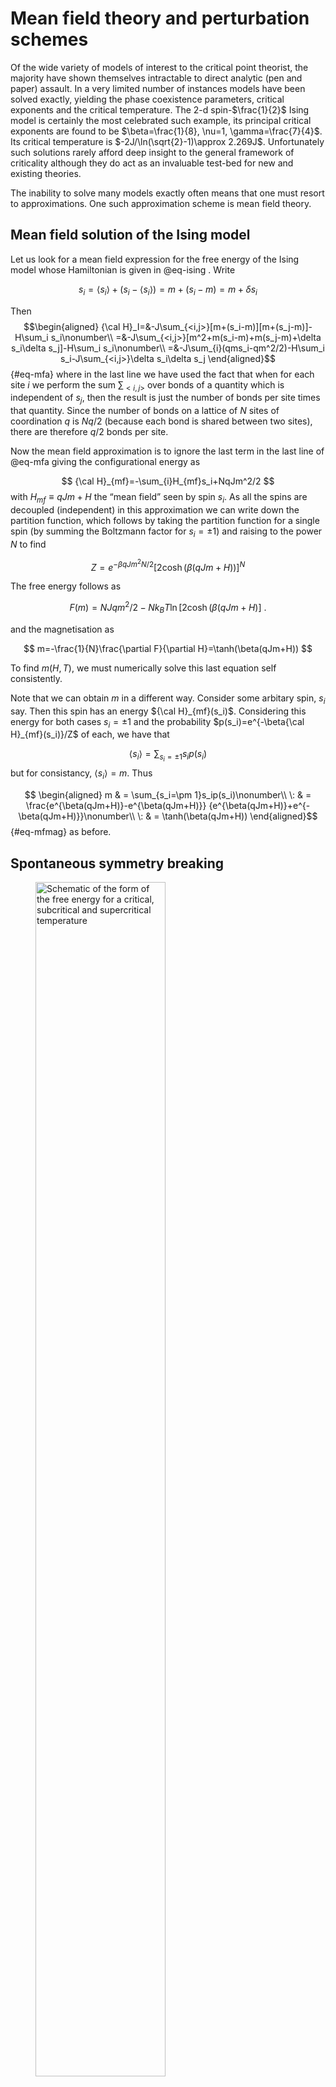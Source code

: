 


# Mean field theory and perturbation schemes

Of the wide variety of models of interest to the critical point
theorist, the majority have shown themselves intractable to direct
analytic (pen and paper) assault. In a very limited number of instances
models have been solved exactly, yielding the phase coexistence
parameters, critical exponents and the critical temperature. The 2-d
spin-$\frac{1}{2}$ Ising model is certainly the most celebrated such
example, its principal critical exponents are found to be
$\beta=\frac{1}{8}, \nu=1, \gamma=\frac{7}{4}$. Its critical temperature
is $-2J/\ln(\sqrt{2}-1)\approx 2.269J$. Unfortunately such solutions
rarely afford deep insight to the general framework of criticality
although they do act as an invaluable test-bed for new and existing
theories.

The inability to solve many models exactly often means that one must
resort to approximations. One such approximation scheme is mean field
theory.

## Mean field solution of the Ising model {#sec:mfising}

Let us look for a mean field expression for the free energy of the Ising
model whose Hamiltonian is given in @eq-ising .
Write

$$s_i=\langle s_i\rangle+(s_i-\langle s_i\rangle)=m+(s_i-m)=m+\delta s_i$$

Then $$\begin{aligned}
{\cal H}_I=&-J\sum_{<i,j>}[m+(s_i-m)][m+(s_j-m)]-H\sum_i s_i\nonumber\\
=&-J\sum_{<i,j>}[m^2+m(s_i-m)+m(s_j-m)+\delta s_i\delta s_j]-H\sum_i s_i\nonumber\\
=&-J\sum_{i}(qms_i-qm^2/2)-H\sum_i s_i-J\sum_{<i,j>}\delta s_i\delta s_j 
\end{aligned}$$ {#eq-mfa}
where in the last line we have used the fact that when
for each site $i$ we perform the sum $\sum_{<i,j>}$ over bonds of a
quantity which is independent of $s_j$, then the result is just the
number of bonds per site times that quantity. Since the number of bonds
on a lattice of $N$ sites of coordination $q$ is $Nq/2$ (because each
bond is shared between two sites), there are therefore $q/2$ bonds per
site.

Now the mean field approximation is to ignore the last term in the last line of @eq-mfa giving the configurational energy as

$$
{\cal H}_{mf}=-\sum_{i}H_{mf}s_i+NqJm^2/2
$$ 
with $H_{mf}\equiv qJm+ H$ the "mean field" seen by spin $s_i$. As all the spins are decoupled
(independent) in this approximation we can write down the partition
function, which follows by taking the partition function for a single
spin (by summing the Boltzmann factor for $s_i=\pm 1$) and raising to
the power $N$ to find

$$
Z=e^{-\beta qJm^2N/2}[2\cosh(\beta(qJm+H))]^N
$$

The free energy follows as

$$F(m)=NJqm^2/2-Nk_BT\ln[2\cosh(\beta (qJm+H)]\:.$$

and the magnetisation as

$$
m=-\frac{1}{N}\frac{\partial F}{\partial H}=\tanh(\beta(qJm+H))
$$

To find $m(H,T)$, we must numerically solve this last equation self
consistently.

Note that we can obtain $m$ in a different way. Consider some arbitary
spin, $s_i$ say. Then this spin has an energy ${\cal H}_{mf}(s_i)$.
Considering this energy for both cases $s_i=\pm 1$ and the probability
$p(s_i)=e^{-\beta{\cal H}_{mf}(s_i)}/Z$ of each, we have that

$$\langle s_i\rangle=\sum_{s_i=\pm 1}s_ip(s_i)$$ but for consistancy,
$\langle s_i\rangle=m$. Thus

$$
\begin{aligned}
m & = \sum_{s_i=\pm 1}s_ip(s_i)\nonumber\\
 \: & = \frac{e^{\beta(qJm+H)}-e^{\beta(qJm+H)}} {e^{\beta(qJm+H)}+e^{-\beta(qJm+H)}}\nonumber\\
 \: & = \tanh(\beta(qJm+H))
\end{aligned}$${#eq-mfmag} as before.

## Spontaneous symmetry breaking {#sec-breaking}

 ![Schematic of the form of the free energy for a critical, subcritical and supercritical temperature](Figs/freeenergy_color.png){width=70%  #fig-freeenergy}


This mean field analysis reveals what is happening in the Ising model
near the critical temperature $T_c$.
@fig-freeenergy shows sketches for $\beta F(m)/N$ as a
function of temperature, where for f simplicity we restrict attention to
$H=0$. In this case $F(m)$ is symmetric in $m$, Moreover, at high $T$,
the entropy dominates and there is a single minimum in $F(m)$ at $m=0$.
As $T$ is lowered, there comes a point ($T=T_c=qJ/k_B$) where the
curvature of $F(m)$ at the origin changes sign; precisely at this point

$$\frac{\partial^2 F}{\partial m^2}=0.$$ At lower temperature, there are
instead two minima at nonzero $m=\pm m^\star$, where the *equilibrium
magnetisation* $m^\star$ is the positive root (calculated explicitly
below) of

$$m^\star=\tanh(\beta Jqm^\star)= \tanh(\frac{m^\star T_c}{T})$$ The
point $m=0$ which remains a root of this equation, is clearly an
unstable point for $T<T_c$ (since $F$ has a maximum there).

This is an example of spontaneous symmetry breaking. In the absence of
an external field, the Hamiltonian (and therefore the free energy) is
symmetric under $m\to -m$. Accordingly, one might expect the actual
state of the system to also show this symmetry. This is true at high
temperature, but spontaneously breaks down at low ones. Instead there
are a pair of ferromagnetic states (spins mostly up, or spins mostly
down) which -- by symmetry-- have the same free energy, lower than the
unmagnetized state.

## Phase diagram

The resulting zero-field magnetisation curve $m(T,H=0)$ looks like
@fig-isingmag.

 ![Phase diagram of a simple magnet in the $m$-$T$ plane.](Figs/isingmag_new.png){width=70% fig-align="center" #fig-isingmag}


This shows the sudden change of behaviour at $T_c$ (phase transition).
For $T<T_c$ it is arbitrary which of the two roots $\pm m^\star$ is
chosen; typically it will be different in different parts of the sample
(giving macroscopic "magnetic domains"). But this behaviour with
temperature is *qualitatively modified* by the presence of a field $H$,
however small. In that case, there is always a slight magnetization,
even far above $T_c$ and the curves becomes smoothed out, as shown.
There is no doubt which root will be chosen, and no sudden change of the
behaviour (no phase transition). Spontaneous symmetry breaking does not
occur, because the symmetry is already broken by $H$. (The curve $F(m)$
is lopsided, rather than symmetrical about $m=0$.)

On the other hand, if we sit below $T_c$ in a positive field (say) and
gradually reduce $H$ through zero so that it becomes negative, there is
a *very* sudden change of behaviour at $h=0$: the equilibrium state
jumps discontinuously from $m=m^\star$ to $m=-m^\star$.


 ![Phase diagram of a simple magnet in the $H$-$T$ plane.](Figs/isingpdH.png){width=70% #fig-isingpdH}

This is called a first order phase transition as opposed to the "second
order" or continuous transition that occurs at $T_c$ in zero field. The
definitions are:

*First order transition:* magnetisation (or similar order parameter)
depends discontinuously on a field variable (such as $h$ or $T$).

*Continuous transition:* Change of functional form, but no discontinuity
in $m$; typically, however, $(\partial m/\partial T)_h$ (or similar) is
either discontinuous, or diverges with an integrable singularity.

In this terminology, we can say that the phase diagram of the magnet in
the $H,T$ plane shows a line of first order phase transitions,
terminating at a continuous transition, which is the critical point.


::: {.callout-caution collapse="true"}
## Aside on Quantum Criticality

In some magnetic systems such as $CePd_2Si_2$, one can, by applying
pressure or altering the chemical composition, depress the critical
temperature all the way to abolute zero! This may seem counterintuitive,
after all at $T=0$ one should expect perfect ordering, not the large
fluctuations that accompany criticality. It turns out that the source of
the fluctuations that drive the system critical is zero point motion
associated with the Heisenberg uncertainty principle. Quantum
criticality is a matter of ongoing active research, and open questions
concern the nature of the phase diagrams and the relationship to
superconductivity. Although the subject goes beyond the scope of this
course, there is an accessible article [here](https://arxiv.org/abs/1102.4628) if
you want to learn more.

:::

## A closer look: critical exponents

Let us now see how we can calculate critical exponents within the mean
field approximation.

### Zero H solution and the order parameter exponent

In zero field

$$m=\tanh(\frac{mT_c}{T})$$ where $T_c=qJ/k_B$ is the critical
temperature at which $m$ first goes to zero.

We look for a solution where $m$ is small ($\ll 1$). Expanding the tanh
function and replacing $\beta=(k_BT)^{-1}$ yields

$$m=\frac{mT_c}{T}-\frac{1}{3}\left(\frac{mT_c}{T} \right)^3 +O(m^5)\:.$$
Then $m=0$ is one solution. The other solution is given by

$$m^2=3\left(\frac{T}{T_c} \right)^3\left(\frac{T_c}{T} -1\right)$$

Now, considering temperatures close to $T_c$ to guarantee small $m$, and
employing the reduced temperature $t=(T-T_c)/T_c$, one finds

$$m^2\simeq -3t$$

Hence

$$\begin{aligned}
m= 0  &    ~~~\textrm{for } T>T_c \:\:\:  \textrm{ since~otherwise~{\it m}~imaginary}\nonumber\\
m= \pm\sqrt{-3t} & ~~\textrm{ for}  \:\:\: T<T_c ~~\textrm{ real}
\end{aligned} $${#eq-mbeta}
This result implies that (within the mean field
approximation) the critical exponent $\beta=1/2$.

### Finite (but small) field solution: the susceptibility exponent {#sec:closerlook}

In a finite, but small field we can expand @eq-mfmag thus:

$$m=\frac{mT_c}{T}-\frac{1}{3}\left(\frac{mT_c}{T} \right)^3 +\frac{H}{kT}$$

Consider now the isothermal susceptibility

\begin{aligned}
\chi  \equiv & \left(\frac{\partial m}{\partial H}\right)_T\\
      =     & \frac{T_c}{T}\chi - \left(\frac{T_c}{T}\right)^3 \chi m^2 + \frac{1}{k_BT}  
\end{aligned}

Then

$$\chi \left[ 1-\frac{T_c}{T} +\left(\frac{T_c}{T}\right)^3m^2  \right]=\frac{1}{k_BT}$$

Hence near $T_c$

$$\chi=\frac{1}{k_BT_c}\left(\frac{1}{t+m^2}\right)$$

Then using the results of @eq-mbeta

\begin{aligned}
\chi= (k_BT_ct)^{-1} & \textrm{ for} ~~~ T> T_c \\
\chi= (-2k_BT_ct)^{-1} & \textrm{ for}  ~~~T \le T_c 
\end{aligned} 
where one has to take the non-zero value for $m$ below
$T_c$ to ensure +ve $\chi$, i.e. thermodynamic stability. This result
implies that (within the mean field approximation) the critical exponent
$\gamma=1$.

The schematic behaviour of the Ising order parameter and susceptibility
are shown in @fig-mfsum (a) and (b)

::: {#fig-mfsum layout-ncol=2}

 ![Mean field behaviour of the Ising magnetisation  (schematic)](Figs/mf_mag.png){width=100% fig-align="center" #fig-mfsum}

 ![Mean field behaviour of the Ising susceptibility (schematic)](Figs/mf_chi.png){width=100% fig-align="center" #fig-mfsum}

:::

## Landau theory

Landau theory is a slightly more general type of mean field theory than
that discussed in the previous subsection because it is not based on a
particular microscopic model. Its starting point is the Helmholtz free
energy, which Landau asserted can be written in terms of
power series expansion of the order parameter $\phi$:

$$
F_(\phi)=\sum_{i=0}^{\infty}a_i\phi^i
$$
The equilibrium value of $\rho$ is that which minimises the Landau free energy.

::: {.callout-caution collapse="true"}
## A note on order parameters

We have already seen examples of these in earlier sections, e.g., for the liquid-gas transition this was
$$
\rho_{liq} - \rho_{gas}: \quad \textrm{difference in density of two coexisting phases},
$$
while for the Ising magnet it is the magnetisation $m$. Both quantities vanish at the critical point.
These are examples of *scalar* order parameters – a single number is required to represent the degree of order ($n = 1$).

In the absence of a symmetry-breaking field, the Landau free-energy density $f_L$ must have symmetry $f_L(-\phi) = f_L(\phi)$ (Ising case).

For some other systems, $n$ component vectors are required in order to represent the order:

$$
\boldsymbol{\phi} = (\phi_1, \phi_2, \dots, \phi_n)
$$

Then $f_L(\boldsymbol{\phi})$ should be symmetric under $O(n)$ rotations in $n$-component $\phi$-space.

The table below lists examples of order parameters for various physical systems.



| Physical System                        | Order Parameter $\varphi$                                 | Symmetry Group |
|----------------------------------------|-----------------------------------------------------------|----------------|
| Uniaxial (Ising) ferromagnet           | Magnetisation per spin, $m$                               | $O(1)$         |
| Fluid (liquid-gas)                     | Density difference, $\rho - \rho_c$                       | $O(1)$         |
| Liquid mixtures                        | Concentration difference, $c - c_c$                       | $O(1)$         |
| Binary (AB) alloy (e.g., $\beta$-brass)| Concentration of one of the species, $c$                  | $O(1)$         |
| Isotropic (vector) ferromagnet         | $n$-component magnetisation, $\mathbf{m} = (m_1, m_2, \dots, m_n)$ | $O(n)$         |
|                                        | $n = 2$: *xy* model                                       | $O(2)$         |
|                                        | $n = 3$: Heisenberg model                                 | $O(3)$         |
| Superfluid He$^4$                      | Macroscopic condensate wavefunction, $\Psi$               | $O(2)$         |
| Superconductor (*s*-wave)              | Macroscopic condensate wavefunction, $\Psi$               | $O(2)$         |
| Nematic liquid crystal                 | Orientational order, $\langle P_2(\cos \theta)\rangle$    |                |
| Smectic A liquid crystal               | 1-dimensional periodic density                            |                |
| Crystal                                | 3-dimensional periodic density                            |                |


**Notes:**

i) In **superfluid** $^4He$ the order parameter is 
$$
\Psi = |\Psi| e^{i\theta},
$$
the *complex wavefunction* of the macroscopic condensate.

Both the amplitude $|\Psi|$ and phase $\theta$ must be specified, so this corresponds to $n = 2$.  
**Superconductors** also correspond to $n = 2$.

ii) In a **nematic** liquid crystal, the *orientational* order parameter is
$$
\langle P_2(\cos \theta) \rangle \equiv \frac{1}{2}\langle 3\cos^2 \theta - 1\rangle,
$$
where $\theta$ is the angle a molecule makes with the average direction of the long axes of the molecules (known as the *director* $\hat{n}$).
Rotational symmetry is broken. For the case of an $n$ component vector, the free energy should be a function of:

$$
\phi^2 \equiv |\boldsymbol{\phi}|^2 = \phi_1^2 + \phi_2^2 + \dots + \phi_n^2 = \sum_{i=1}^n \phi_i^2
$$

in the absence of a symmetry breaking field. Rotational symmetry is incorporated into the theory.


::: {#fig-mfsum layout-ncol=2}

 ![Schematic of the isotropic liquid phase of a system of elongated molcules](Figs/isotropic-LC.png){width=50% fig-align="center" #fig-isotropic}


 ![Schematic of the nematic liquid phase of a system elongated molcules. This phase has uniaxial ordering](Figs/nematic-LC.png){width=50% fig-align="center" #fig-isotropic}

Isotropic and uniaxially ordered (nematic) phases of liquid crystal molecules.  

:::


:::


To exemplify the approach, let us specialise to the case of a ferromagnet where $\phi=m$, the magnetisation and write the Landau free energy
as

$$
F(m)=F_0+a_2m^2+a_4m^4
$${#eq-landau}

Here only the terms compatible with the order parameter symmetry are
included in the expansion and we truncat the series at the 4th power because this is all that is necessary to yield the essential phenomenology.
On symmetry grounds, the free energy of a ferromagnet should be invariant under a reversal of the sign of the
magnetisation. Terms linear and cubic in $m$ are not invariant under
$m\to -m$, and so do not feature.

One can understand how the Landau free energy can give rise to a
critical point and coexistence values of the magnetisation, by plotting $F(m)$ for various values of $a_2$ with
$a_4$ assumed positive (which ensures that the magnetisation remains
bounded). This is shown in the following movie:


<!--
This is shown in @fig-landau.
This is shown in the movie below. For $a_2>0$ there is a single mimimum in $F(m)$ at $m=0$ and the system is in the disordered (paramagnetic) phase.
For $a_2=0$, one has $\frac{d^2F}{dm^2}=0$ corresponding to a critical point. As $a_2$ turns negative, a double well structure emerges, with the positions
of the minima marking the coexistence magnetisation values, and thus tracing out the coexistence curve.


 ![Form of the Landau Free energy for a selection of values of the $a_2$ parameter.](Figs/landau_free_energy.png){width=70% fig-align="center" #fig-landau}
-->


{{< video Movies/landau_free_energy_evolution.mp4 title="Varying a2 from positive to negative">}}


The situation is qualitatively similar to that discussed in @sec-breaking.
Thermodynamics tells us that the system adopts the state of lowest free
energy. From the movie, we see that for $a_2>0$, the system will have
$m=0$, i.e. will be in the disordered (or paramagnetic) phase. For
$a_2<0$, the minimum in the free energy occurs at a finite value of $m$,
indicating that the ordered (ferromagnetic) phase is the stable one. In
fact, the physical (up-down) spin symmetry built into $F$ indicates that
there are two equivalent stable states at $m=\pm m^\star$. $a_2=0$
corresponds to the critical point which marks the border between the
ordered and disordered phases. Note that it is an inflexion point, so has $\frac{d^2F}{dm^2}=0$.

Clearly $a_2$ controls the deviation from the critical temperature, and
accordingly we may write

$$a_2=\tilde{a_2} t$$ where $t$ is the reduced temperature. Thus we see that the trajectory of the minima as a function of $a_2<0$
in the above movie effective traces out the coexistence curve in the $m-T$ plane.

We can now attempt to calculate critical exponents. Restricting
ourselves first to the magnetisation exponent $\beta$ defined by
$m=t^\beta$, we first find the equilibrium magnetisation, corresponding
to the minimum of the Landau free energy:

$$
\frac{dF}{dm}=2\tilde{a_2} tm+4a_4m^3=0
$${#eq-minimize}

which implies

$$m\propto (-t)^{1/2},$$ so $\beta=1/2$, which is again a mean field
result.

Likewise we can calculate the effect of a small field $H$ if we sit at
the critical temperature $T_c$. Since $a_2=0$, we have

$$F(m)=F_0+a_4m^4-Hm$$

$$\frac{\partial F}{\partial m}=0 \Rightarrow m(H,T_c)=\left(\frac{H}{4a_4}\right)^{1/3}$$

or

$$H \sim m^\delta ~~~~~ \delta=3$$ which defines a second
critical exponent.

Note that at the critical point, a small applied field causes a very big
increase in magnetisation; formally, $(\partial m/\partial H)_T$ is
infinite at $T=T_c$.

A third critical exponent can be defined from the magnetic
susceptibility at zero field

$$\chi=\left(\frac{\partial m}{\partial H}\right)_{T,V} \sim |T-T_c|^{-\gamma}$$

*Exercise*: Show that the Landau expansion predicts $\gamma=1$.

Finally we define a fourth critical exponent via the variation of the
heat capacity (per site or per unit volume) $C_H$, in fixed external
field $H=0$:

$$C_H \sim |T-T_c|^{-\alpha}$$

By convention, $\alpha$ is defined to be positive for systems where
there is a *divergence* of the heat capacity at the critical point (very
often the case). The heat capacity can be calculated from

$$C_H =-T\frac{\partial^2 F}{\partial T^2}$$

From the minimization over $m$ @#eq-minimize one finds (*exercise*: check this)

\begin{aligned}
F = & 0 ~~~~T>T_c\nonumber\\
F = & -a_2^2/4a_4 ~~~~ T < T_c
\end{aligned} 
Using the fact that $a_2$ varies linearly with $T$, we have

\begin{aligned}
C_H =& 0 ~~~~ T\to T_c^+\nonumber\\
C_H =& \frac{T\tilde a_2^2}{2a_4} ~~~~ T \to T_c^-\:,
\end{aligned} 
which is actually a step discontinuity in specific heat.
Since for positive $\alpha$ the heat capacity is divergent, and for
negative $\alpha$ it is continuous, this behaviour formally corresponds
to $\alpha=0$

## Shortcomings of mean field theory

While mean field theories provide a useful route to understanding
qualitatively the phenomenology of phase transitions, in real
ferromagnets, as well as in more sophisticated theories, the critical
exponents are not the simple fraction and integers found here. This
failure of mean field theory to predict the correct exponents is of
course traceable to their neglect of correlations. In later sections we
shall start to take the first steps to including the effects of long
range correlations.

:::: center
::: {#tab-exponents}
  ----------------------------------- --------------- ---------- --------------- -------------------
                 $\:$                   Mean Field      $d=1$         $d=2$             $d=3$
    Critical temperature $k_BT/qJ$          $1$          $0$        $0.5673$           $0.754$
   Order parameter exponent $\beta$    $\frac{1}{2}$      \-      $\frac{1}{8}$   $0.325 \pm 0.001$
   Susceptibility exponent $\gamma$         $1$        $\infty$   $\frac{7}{4}$   $1.24 \pm 0.001$
   Correlation length exponent $\nu$   $\frac{1}{2}$   $\infty$        $1$         $0.63\pm 0.001$
  ----------------------------------- --------------- ---------- --------------- -------------------

  : Comparison of true Ising critical exponents with their mean field
  theory predictions in a number of dimensions.
:::

::::
